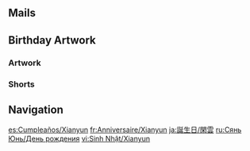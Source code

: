 {{Birthday Intro}}

==Mails==
{{Mails by Category Table|Xianyun Birthday Mails|noheader=1}}

==Birthday Artwork==
===Artwork===
{{Artwork by Category Table
|Character Birthday Artwork
|category = Xianyun Birthday Artwork
|header = Xianyun's Birthday Artwork
}}

===Shorts===
{{Artwork by Category Table
|Character Shorts
|category = Xianyun Birthday Artwork
|header = Xianyun's Birthday Shorts
}}

==Navigation==
{{Character Navbox|Birthday}}

[[es:Cumpleaños/Xianyun]]
[[fr:Anniversaire/Xianyun]]
[[ja:誕生日/閑雲]]
[[ru:Сянь Юнь/День рождения]]
[[vi:Sinh Nhật/Xianyun]]